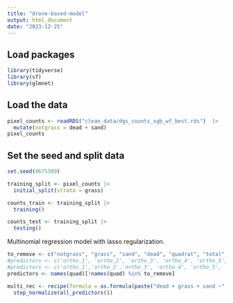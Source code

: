 ```yaml
---
title: "drone-based-model"
output: html_document
date: "2023-12-25"
---
```


## Load packages

```r
library(tidyverse)
library(sf)
library(glmnet)
```

## Load the data

```r
pixel_counts <- readRDS("clean_data/dgs_counts_xgb_wf_best.rds")  |>
  mutate(notgrass = dead + sand)
pixel_counts
```


## Set the seed and split data

```r
set.seed(8675309)

training_split <- pixel_counts |> 
  initial_split(strata = grass)

counts_train <- training_split |>
  training()

counts_test <- training_split |>
  testing()
```



Multinomial regression model with lasso regularization.

```r
to_remove <- c("notgrass", "grass", "sand", "dead", "quadrat", "total", "quad_num","quad_quad")
#predictors <- c('ortho_1', 'ortho_2', 'ortho_3', 'ortho_4', 'ortho_5', 'ndvi')
#predictors <- c('ortho_1','ortho_2','ortho_3', 'ortho_4', 'ortho_5', 'ndvi', 'ortho_5_entropy', 'ortho_5_sd', 'ortho_3_entropy', 'ortho_3_sd')
predictors <- names(quad)[!names(quad) %in% to_remove]

multi_rec <- recipe(formula = as.formula(paste("dead + grass + sand ~", paste(predictors, collapse = " + "))), data = quad_train) %>%
  step_normalize(all_predictors())
```

